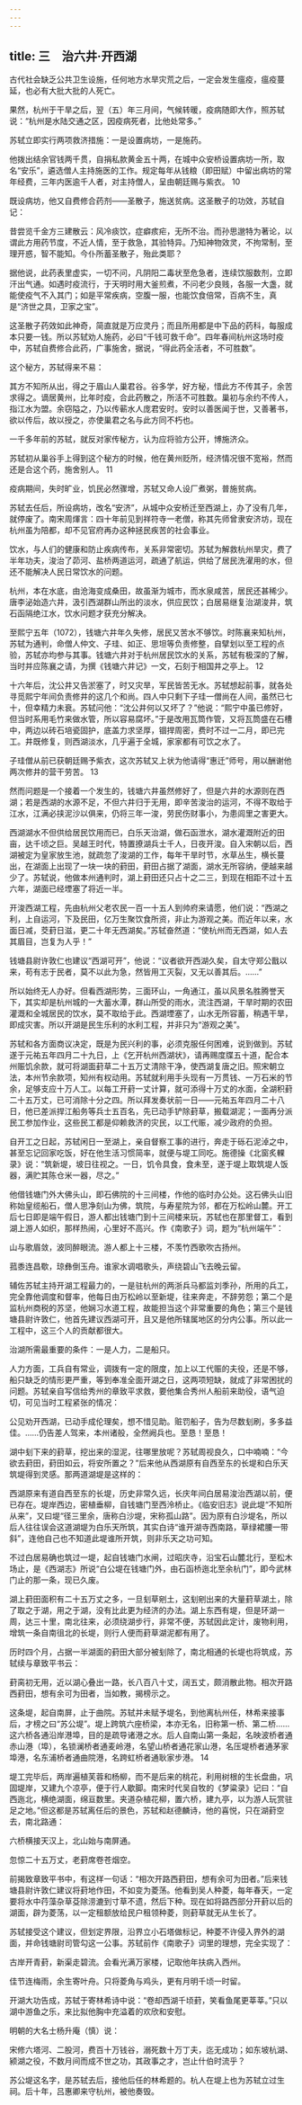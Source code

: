 ```yaml
---
---
---
```

title: 三　治六井·开西湖
---




古代社会缺乏公共卫生设施，任何地方水旱灾荒之后，一定会发生瘟疫，瘟疫蔓延，也必有大批大批的人死亡。

果然，杭州于干旱之后，翌（五）年三月间，气候转暖，疫病随即大作，照苏轼说：“杭州是水陆交通之区，因疫病死者，比他处常多。”

苏轼立即实行两项救济措施：一是设置病坊，一是施药。

他拨出结余官钱两千贯，自捐私款黄金五十两，在城中众安桥设置病坊一所，取名“安乐”，遴选僧人主持施医的工作。规定每年从钱粮（即田赋）中留出病坊的常年经费，三年内医逾千人者，对主持僧人，呈由朝廷赐与紫衣。 10

既设病坊，他又自费修合药剂——圣散子，施送贫病。这圣散子的功效，苏轼自记：

昔尝览千金方三建散云：风冷痰饮，症癖痎疟，无所不治。而孙思邈特为著论，以谓此方用药节度，不近人情，至于救急，其验特异。乃知神物效灵，不拘常制，至理开惑，智不能知。今仆所蓄圣散子，殆此类耶？



据他说，此药表里虚实，一切不问，凡阴阳二毒状至危急者，连续饮服数剂，立即汗出气通。如遇时疫流行，于天明时用大釜煎煮，不问老少良贱，各服一大盏，就能使疫气不入其门；如是平常疾病，空腹一服，也能饮食倍常，百病不生，真是“济世之具，卫家之宝”。

这圣散子药效如此神奇，简直就是万应灵丹；而且所用都是中下品的药科，每服成本只要一钱。所以苏轼劝人施药，必曰“千钱可救千命”。四年春间杭州这场时疫中，苏轼自费修合此药，广事施舍，据说，“得此药全活者，不可胜数”。

这个秘方，苏轼得来不易：

其方不知所从出，得之于眉山人巢君谷。谷多学，好方秘，惜此方不传其子，余苦求得之。谪居黄州，比年时疫，合此药散之，所活不可胜数。巢初与余约不传人，指江水为盟。余窃隘之，乃以传蕲水人庞君安时。安时以善医闻于世，又善著书，欲以传后，故以授之，亦使巢君之名与此方同不朽也。



一千多年前的苏轼，就反对家传秘方，认为应将验方公开，博施济众。

苏轼初从巢谷手上得到这个秘方的时候，他在黄州贬所，经济情况很不宽裕，然而还是合这个药，施舍别人。 11

疫病期间，失时旷业，饥民必然骤增，苏轼又命人设厂煮粥，普施贫病。

苏轼去任后，所设病坊，改名“安济”，从城中众安桥迁至西湖上，办了没有几年，就停废了。南宋周煇言：四十年前见到祥符寺一老僧，称其先师曾隶安济坊，现在杭州虽为陪都，却不见官府再办这种拯民疾苦的社会事业。

饮水，与人们的健康和防止疾病传布，关系非常密切。苏轼为解救杭州旱灾，费了半年功夫，浚治了茆河、盐桥两道运河，疏通了航运，供给了居民洗濯用的水，但还不能解决人民日常饮水的问题。

杭州，本在水底，由沧海变成桑田，故虽渐为城市，而水泉咸苦，居民还甚稀少。唐李泌始造六井，汲引西湖群山所出的淡水，供应民饮；白居易继复治湖浚井，筑石函隔绝江水，饮水问题才获充分解决。

至熙宁五年（1072），钱塘六井年久失修，居民又苦水不够饮。时陈襄来知杭州，苏轼为通判，命僧人仲文、子珪、如正、思坦等负责修整，自擘划以至工程的点验，苏轼亦均参与其事。钱塘六井对于杭州居民饮水的关系，苏轼有极深的了解，当时并应陈襄之请，为撰《钱塘六井记》一文，石刻于相国井之亭上。 12

十六年后，沈公井又告淤塞了，时又灾旱，军民皆苦无水。苏轼想起前事，就各处寻觅熙宁年间负责修井的这几个和尚。四人中只剩下子珪一僧尚在人间，虽然已七十，但幸精力未衰。苏轼问他：“沈公井何以又坏了？”他说：“熙宁中虽已修好，但当时系用毛竹来做水管，所以容易腐坏。”于是改用瓦筒作管，又将瓦筒盛在石槽中，两边以砖石培瓷固护，底盖力求坚厚，锢捍周密，费时不过一二月，即已完工。井既修复，则西湖淡水，几乎遍于全城，家家都有可饮之水了。

子珪僧从前已获朝廷赐予紫衣，这次苏轼又上状为他请得“惠迁”师号，用以酬谢他两次修井的营干劳苦。 13

然而问题是一个接着一个发生的，钱塘六井虽然修好了，但是六井的水源则在西湖；若是西湖的水源不足，不但六井归于无用，即辛苦浚治的运河，不得不取给于江水，江满必挟泥沙以俱来，仍将三年一浚，劳民伤财事小，为患闾里之害更大。

西湖湖水不但供给居民饮用而已，白乐天治湖，做石函泄水，湖水灌溉附近的田亩，达千顷之巨。吴越王时代，特置撩湖兵士千人，日夜开浚。自入宋朝以后，西湖被定为皇家放生池，就疏忽了浚湖的工作，每年干旱时节，水草丛生，横长蔓出，在湖面上出现了一块一块的葑田，葑田占据了湖面，湖水无所容纳，便越来越少了。苏轼说，他做本州通判时，湖上葑田还只占十之二三，到现在相距不过十五六年，湖面已经堙塞了将近一半。

开浚西湖工程，先由杭州父老农民一百一十五人到帅府来请愿，他们说：“西湖之利，上自运河，下及民田，亿万生聚饮食所资，非止为游观之美。而近年以来，水面日减，茭葑日滋，更二十年无西湖矣。”苏轼奋然道：“使杭州而无西湖，如人去其眉目，岂复为人乎！”

钱塘县尉许敦仁也建议“西湖可开”，他说：“议者欲开西湖久矣，自太守郑公戬以来，苟有志于民者，莫不以此为急，然皆用工灭裂，又无以善其后。……”

所以始终无人办好。但看西湖形势，三面环山，一角通江，虽以风景名胜腾誉天下，其实却是杭州城的一大蓄水潭，群山所受的雨水，流注西湖，干旱时期的农田灌溉和全城居民的饮水，莫不取给于此。西湖堙塞了，山水无所容蓄，稍遇干旱，即成灾害。所以开湖是民生乐利的水利工程，并非只为“游观之美”。

苏轼和各方面商议决定，既是为民兴利的事，必须克服任何困难，说到做到。苏轼遂于元祐五年四月二十九日，上《乞开杭州西湖状》，请再赐度牒五十道，配合本州赈饥余款，就可将湖面葑草二十五万丈清除干净，使西湖复唐之旧。照宋朝立法，本州节余款项，知州有权动用。苏轼就利用手头现有一万贯钱、一万石米的节余，足够支应十万人工。以每工开葑一丈计算，就可添得十万丈的水面，全湖积葑二十五万丈，已可消除十分之四。所以拜发奏状前一日——元祐五年四月二十八日，他已差派捍江船务等兵士五百名，先已动手铲除葑草，搬载湖泥；一面再分派民工参加作业，这些民工都是仰赖救济的灾民，以工代赈，减少政府的负担。

自开工之日起，苏轼闲日一至湖上，亲自督察工事的进行，奔走于砾石泥淖之中，甚至忘记回家吃饭，好在他生活习惯简率，就便与堤工同吃。施德操《北窗炙輠录》说：“筑新堤，坡日往视之。一日，饥令具食，食未至，遂于堤上取筑堤人饭器，满贮其陈仓米一器，尽之。”

他借钱塘门外大佛头山，即石佛院的十三间楼，作他的临时办公处。这石佛头山旧称始皇缆船石，僧人思净刻山为佛，筑院，与寿星院为邻，都在万松岭山麓。开工后七日即是端午假日，游人都出钱塘门到十三间楼来玩，苏轼也在那里督工，看到湖上游人如织，那样热闹，心里好不高兴。作《南歌子》词，题为“杭州端午”：

山与歌眉敛，波同醉眼流。游人都上十三楼，不羡竹西歌吹古扬州。

菰黍连昌歜，琼彝倒玉舟。谁家水调唱歌头，声绕碧山飞去晚云留。



辅佐苏轼主持开湖工程最力的，一是驻杭州的两浙兵马都监刘季孙，所用的兵工，完全靠他调度和督率，他每日由万松岭以至新堤，往来奔走，不辞劳怨；第二个是监杭州商税的苏坚，他娴习水道工程，故能担当这个非常重要的角色；第三个是钱塘县尉许敦仁，他首先建议西湖可开，且又是他所辖属地区的分内公事。所以此一工程中，这三个人的贡献都很大。

治湖所需最重要的条件：一是人力，二是船只。

人力方面，工兵自有常业，调拨有一定的限度，加上以工代赈的夫役，还是不够，船只缺乏的情形更严重，等到奉准全面开湖之日，这两项短缺，就成了非常困扰的问题。苏轼亲自写信给秀州的章致平求救，要他集合秀州人船前来助役，语气迫切，可见当时工程紧张的情况：

公见劝开西湖，已动手成伦理矣，想不惜见助。赃罚船子，告为尽数刬刷，多多益佳。……仍告差人驾来，本州诸般，全然阙兵也。至恳！至恳！



湖中刬下来的葑草，挖出来的湿泥，往哪里放呢？苏轼周视良久，口中喃喃：“今欲去葑田，葑田如云，将安所置之？”后来他从西湖原有自西至东的长堤和白乐天筑堤得到灵感。那两道湖堤是这样的：

西湖原来有道自西至东的长堤，历史非常久远，长庆年间白居易浚治西湖以前，便已存在。堤岸西边，密植垂柳，自钱塘门至西泠桥止。《临安旧志》说此堤“不知所从来”，又曰堤“径三里余，唐称白沙堤，宋称孤山路”。因为原有白沙堤名，所以后人往往误会这道湖堤为白乐天所筑，其实白诗“谁开湖寺西南路，草绿裙腰一带斜”，连他自己也不知道此堤谁所开筑，则非乐天之功可知。

不过白居易确也筑过一堤，起自钱塘门水闸，过昭庆寺，沿宝石山麓北行，至松木场止，是《西湖志》所说“白公堤在钱塘门外，由石函桥迤北至余杭门”，即今武林门止的那一条，现已久废。

湖上葑田面积有二十五万丈之多，一旦刬草剜土，这刬剜出来的大量葑草湖土，除了取之于湖，用之于湖，没有比此更为经济的办法。湖上东西有堤，但是环湖一周，达三十里，南北往来，必须绕湖步行，非常不便，苏轼因此定计，废物利用，增筑一条自南徂北的长堤，则行人便而葑草湖泥都有用了。

历时四个月，占据一半湖面的葑田大部分被刬除了，南北相通的长堤也将筑成，苏轼续与章致平书云：

葑脔初无用，近以湖心叠出一路，长八百八十丈，阔五丈，颇消散此物。相次开路西葑田，想有余可为田者，当如教，揭榜示之。



这条堤，起自南屏，止于曲院。苏轼并未赋予堤名，到他离杭州任，林希来接事后，才榜之曰“苏公堤”。堤上跨筑六座桥梁，本亦无名，旧称第一桥、第二桥……这六桥各通沿岸港埠，目的是疏导诸港之水。后人自南山第一条起，名映波桥者通赤山港（埠），名锁澜桥者通麦岭港，名望山桥者通花家山港，名压堤桥者通茅家埠港，名东浦桥者通曲院港，名跨虹桥者通耿家步港。 14

堤工完毕后，两岸遍植芙蓉和杨柳，而不是后来的桃花，利用树根的生长盘曲，巩固堤岸，又建九个凉亭，便于行人歇脚。南宋时代吴自牧的《梦粱录》记曰：“自西迤北，横绝湖面，绵亘数里。夹道杂植花柳，置六桥，建九亭，以为游人玩赏驻足之地。”但这都是苏轼离任后的景色，苏轼和赵德麟诗，他的喜悦，只在湖葑空去，南北路通：

六桥横接天汉上，北山始与南屏通。

忽惊二十五万丈，老葑席卷苍烟空。



前揭致章致平书中，有这样一句话：“相次开路西葑田，想有余可为田者。”后来钱塘县尉许敦仁建议将葑地作田，不如变为菱荡。他看到吴人种菱，每年春天，一定要将水中荇藻杂草芟除涝漉到寸草不遗，然后下种。现在如将路西部分开葑以后的湖面，辟为菱荡，以一定租额放给民户租领种菱，则葑草就无从生长了。

苏轼接受这个建议，但划定界限，沿界立小石塔做标记，种菱不许侵入界外的湖面，并命钱塘尉司管勾这一公事。苏轼前作《南歌子》词里的理想，完全实现了：

古岸开青葑，新渠走碧流。会看光满万家楼，记取他年扶病入西州。

佳节连梅雨，余生寄叶舟。只将菱角与鸡头，更有月明千顷一时留。



开湖大功告成，苏轼于寄林希诗中说：“卷却西湖千顷葑，笑看鱼尾更莘莘。”只以湖中游鱼之乐，来比拟他胸中充溢着的欢欣和安慰。

明朝的大名士杨升庵（慎）说：

宋修六塔河、二股河，费百十万钱谷，溺死数十万丁夫，迄无成功；如东坡杭湖、颍湖之役，不数月间而成不世之功，其政事之才，岂止什伯时流乎？



苏公堤这名字，是苏轼去后，接他后任的林希题的。杭人在堤上也为苏轼立过生祠。后十年，吕惠卿来守杭州，被他奏毁。